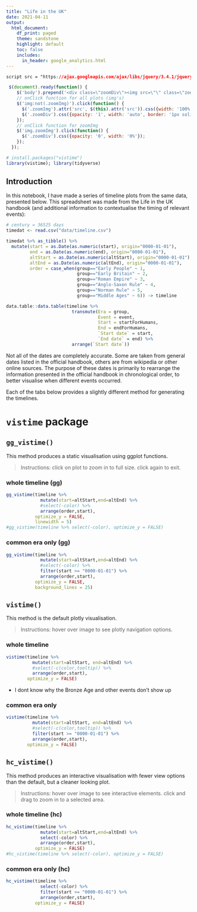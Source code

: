```yaml
---
title: "Life in the UK"
date: 2021-04-11
output: 
  html_document:
    df_print: paged
    theme: sandstone
    highlight: default
    toc: false
    includes: 
      in_header: google_analytics.html
---
```


```css
script src = "https://ajax.googleapis.com/ajax/libs/jquery/3.4.1/jquery.min.js"
```

```js
 $(document).ready(function() {
    $('body').prepend('<div class=\"zoomDiv\"><img src=\"\" class=\"zoomImg\"></div>');
    // onClick function for all plots (img's)
    $('img:not(.zoomImg)').click(function() {
      $('.zoomImg').attr('src', $(this).attr('src')).css({width: '100%'});
      $('.zoomDiv').css({opacity: '1', width: 'auto', border: '1px solid white', borderRadius: '5px', position: 'fixed', top: '50%', left: '50%', marginRight: '-50%', transform: 'translate(-50%, -50%)', boxShadow: '0px 0px 50px #888888', zIndex: '50', overflow: 'auto', maxHeight: '100%'});
    });
    // onClick function for zoomImg
    $('img.zoomImg').click(function() {
      $('.zoomDiv').css({opacity: '0', width: '0%'}); 
    });
  });
```

```r
# install.packages("vistime")
library(vistime); library(tidyverse)
```

## Introduction

In this notebook, I have made a series of timeline plots from the same data, presented below. This spreadsheet was made from the Life in the UK handbook (and additional information to contextualise the timing of relevant events):

```r
# century = 36525 days
timedat <- read.csv("data/timeline.csv")

timedat %>% as_tibble() %>% 
  mutate(start = as.Date(as.numeric(start), origin="0000-01-01"),
         end = as.Date(as.numeric(end), origin="0000-01-01"),
         altStart = as.Date(as.numeric(altStart), origin="0000-01-01"),
         altEnd = as.Date(as.numeric(altEnd), origin="0000-01-01"),
         order = case_when(group=="Early People" ~ 1,
                           group=="Early Britain" ~ 2,
                           group=="Roman Empire" ~ 3,
                           group=="Anglo-Saxon Rule" ~ 4,
                           group=="Norman Rule" ~ 5,
                           group=="Middle Ages" ~ 6)) -> timeline
```

```r
data.table::data.table(timeline %>% 
                         transmute(Era = group,
                                   Event = event,
                                   Start = startForHumans,
                                   End = endForHumans,
                                   `Start date` = start,
                                   `End date` = end) %>% 
                         arrange(`Start date`))
```

Not all of the dates are completely accurate. Some are taken from general dates listed in the official handbook, others are from wikipedia or other online sources. The purpose of these dates is primarily to rearrange the information presented in the official handbook in chronological order, to better visualise when different events occurred.

</hr>

Each of the tabs below provides a slightly different method for generating the timelines.

# `vistime` package {.tabset}

## `gg_vistime()` 

This method produces a static visualisation using ggplot functions.

> Instructions: click on plot to zoom in to full size. click again to exit.

### whole timeline (gg)

```r
gg_vistime(timeline %>% 
             mutate(start=altStart,end=altEnd) %>% 
             #select(-color) %>% 
             arrange(order,start), 
           optimize_y = FALSE,
           linewidth = 5)
#gg_vistime(timeline %>% select(-color), optimize_y = FALSE)
```

### common era only (gg)

```r
gg_vistime(timeline %>% 
             mutate(start=altStart,end=altEnd) %>% 
             #select(-color) %>% 
             filter(start >= "0000-01-01") %>% 
             arrange(order,start), 
           optimize_y = FALSE,
           background_lines = 25) 
```

## `vistime()` 

This method is the default plotly visualisation.

> Instructions: hover over image to see plotly navigation options.

### whole timeline

```r
vistime(timeline %>% 
          mutate(start=altStart, end=altEnd) %>% 
          #select(-c(color,tooltip)) %>% 
          arrange(order,start), 
        optimize_y = FALSE)
```

- I dont know why the Bronze Age and other events don't show up

### common era only

```r
vistime(timeline %>% 
          mutate(start=altStart, end=altEnd) %>% 
          #select(-c(color,tooltip)) %>% 
          filter(start >= "0000-01-01") %>% 
          arrange(order,start), 
        optimize_y = FALSE)
```


## `hc_vistime()` 

This method produces an interactive visualisation with fewer view options than the default, but a cleaner looking plot.

> Instructions: hover over image to see interactive elements. click and drag to zoom in to a selected area.

### whole timeline (hc)

```r
hc_vistime(timeline %>% 
             mutate(start=altStart,end=altEnd) %>% 
             select(-color) %>% 
             arrange(order,start), 
           optimize_y = FALSE)
#hc_vistime(timeline %>% select(-color), optimize_y = FALSE)
```

### common era only (hc)

```r
hc_vistime(timeline %>% 
             select(-color) %>% 
             filter(start >= "0000-01-01") %>% 
             arrange(order,start), 
           optimize_y = FALSE)
```

